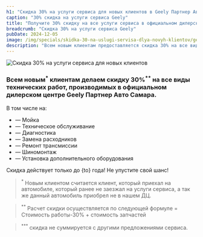```yaml
---
h1: "Скидка 30% на услуги сервиса для новых клиентов в Geely Партнер Авто Самара"
caption: "30% скидка на услуги сервиса Geely"
title: "Получите 30% скидку на все услуги сервиса в официальном дилерском центре Geely"
breadcrumb: "Скидка 30% на услуги сервиса Geely"
pubDate: 2024-12-05
image: /img/specials/skidka-30-na-uslugi-servisa-dlya-novyh-klientov/geely-service30-900x480.webp
description: "Всем новым клиентам предоставляется скидка 30% на все виды технических работ в официальном дилерском центре Geely Партнер Авто Самара. Не упустите возможность воспользоваться выгодным предложением!"
---
```



<picture>
    <source media="(min-width: 1200px)" srcset="/img/specials/skidka-30-na-uslugi-servisa-dlya-novyh-klientov/geely-service30-1200x600.webp" />
    <source media="(min-width: 768px)" srcset="/img/specials/skidka-30-na-uslugi-servisa-dlya-novyh-klientov/geely-service30-1080x1080.webp" />
    <source media="(min-width: 320px)" srcset="/img/specials/skidka-30-na-uslugi-servisa-dlya-novyh-klientov/geely-service30-1080x1080.webp" />
<img src="/img/specials/skidka-30-na-uslugi-servisa-dlya-novyh-klientov/geely-service30-1080x1080.webp" class="w-full mb-10" alt="Скидка 30% на услуги сервиса для новых клиентов" />
</picture>

### Всем новым<sup>*</sup> клиентам делаем  скидку 30%<sup>**</sup> на все виды технических работ, производимых в официальном дилерском центре Geely Партнер Авто Самара.

В том числе на:
- — Мойка
- — Техническое обслуживание
- — Диагностика
- — Замена расходников
- — Ремонт трансмиссии
- — Шиномонтаж
- — Установка дополнительного оборудования

Скидка действует только до {to} года! Не упустите свой шанс!

<SpecialSalonsInfo dataFormName="Узнать подробнее. Скидка 30% на услуги сервиса Geely" />

> <sup>*</sup> Новым клиентом считается клиент, который приехал на автомобиле, который ранее  не заезжал на услуги сервиса, а так же данный автомобиль приобрел не в нашем ДЦ. 

> <sup>**</sup> Расчет скидки осуществляется по следующей формуле = Стоимость работы-30% + стоимость запчастей

> <sup>***</sup> скидка не суммируется с другими предложениями сервиса.
